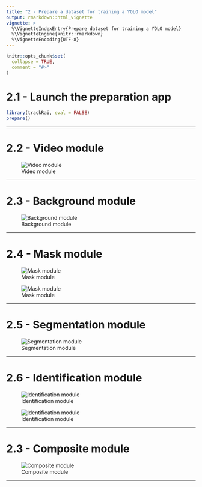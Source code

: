 ```yaml
---
title: "2 - Prepare a dataset for training a YOLO model"
output: rmarkdown::html_vignette
vignette: >
  %\VignetteIndexEntry{Prepare dataset for training a YOLO model}
  %\VignetteEngine{knitr::rmarkdown}
  %\VignetteEncoding{UTF-8}
---
```


```r
knitr::opts_chunk$set(
  collapse = TRUE,
  comment = "#>"
)
```

# 2.1 - Launch the preparation app

```r
library(trackRai, eval = FALSE)
prepare()
```

---

# 2.2 - Video module

![Video module](../man/figures/prepare/1_video.jpg)

---

# 2.3 - Background module

![Background module](../man/figures/prepare/2_background.jpg)

---

# 2.4 - Mask module

![Mask module](../man/figures/prepare/3_mask.jpg)

![Mask module](../man/figures/prepare/4_mask.jpg)

---

# 2.5 - Segmentation module

![Segmentation module](../man/figures/prepare/5_segmentation.jpg)

---

# 2.6 - Identification module

![Identification module](../man/figures/prepare/6_identification.jpg)

![Identification module](../man/figures/prepare/7_identification.jpg)

---

# 2.3 - Composite module

![Composite module](../man/figures/prepare/8_composite.jpg)

---